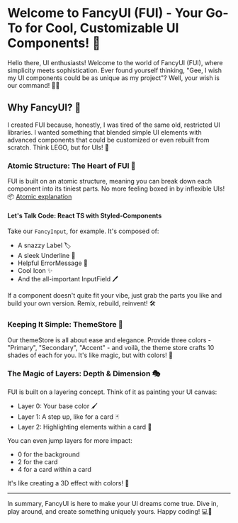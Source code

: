 
<Meta title="intro/Welcome" />

# Welcome to FancyUI (FUI) - Your Go-To for Cool, Customizable UI Components! 🌟

Hello there, UI enthusiasts! Welcome to the world of FancyUI (FUI), where simplicity meets sophistication. Ever found yourself thinking, "Gee, I wish my UI components could be as unique as my project"? Well, your wish is our command! 🧞‍♂️

## Why FancyUI? 🤔

I created FUI because, honestly, I was tired of the same old, restricted UI libraries. I wanted something that blended simple UI elements with advanced components that could be customized or even rebuilt from scratch. Think LEGO, but for UIs! 🚀

### Atomic Structure: The Heart of FUI 🎨

FUI is built on an atomic structure, meaning you can break down each component into its tiniest parts. No more feeling boxed in by inflexible UIs! 📦 [Atomic explanation](./?path=/docs/stories-atomicstructure--docs)

#### Let's Talk Code: React TS with Styled-Components

Take our `FancyInput`, for example. It's composed of:

- A snazzy Label 🏷️
- A sleek Underline 📏
- Helpful ErrorMessage 🚫
- Cool Icon ✨
- And the all-important InputField 🖊️

If a component doesn't quite fit your vibe, just grab the parts you like and build your own version. Remix, rebuild, reinvent! 🛠️

### Keeping It Simple: ThemeStore 🎨

Our themeStore is all about ease and elegance. Provide three colors - "Primary", "Secondary", "Accent" - and voilà, the theme store crafts 10 shades of each for you. It's like magic, but with colors! 🌈

### The Magic of Layers: Depth & Dimension 🎭

FUI is built on a layering concept. Think of it as painting your UI canvas:

- Layer 0: Your base color 🖌️
- Layer 1: A step up, like for a card 🃏
- Layer 2: Highlighting elements within a card 🌟

You can even jump layers for more impact:

- 0 for the background
- 2 for the card
- 4 for a card within a card

It's like creating a 3D effect with colors! 🌇

---

In summary, FancyUI is here to make your UI dreams come true. Dive in, play around, and create something uniquely yours. Happy coding! 💻🎉
